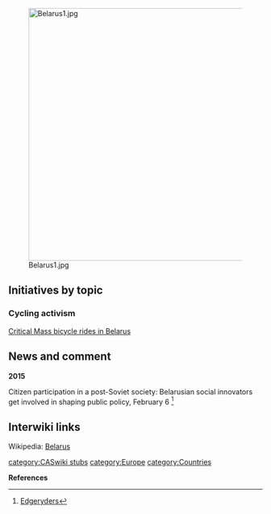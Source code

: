 [[File:Belarus1.jpg|right|500px]]

== Initiatives by topic ==

=== Cycling activism ===

[[wikia:criticalmass:List of rides#Belarus|Critical Mass bicycle rides in Belarus]]

== News and comment ==

'''2015'''

Citizen participation in a post-Soviet society: Belarusian social innovators get involved in shaping public policy, February 6 <ref>[http://edgeryders.eu/en/mission-belarus/citizen-participation-in-a-post-soviet-society Edgeryders]</ref>

== Interwiki links ==
Wikipedia: [[wikipedia:Belarus|Belarus]]


{{scaendmenu}}{{stub}}
[[category:CASwiki stubs]]
[[category:Europe]]
[[category:Countries]]

'''References'''
{{Attrib sca ref|Belarus}}
<references/>
